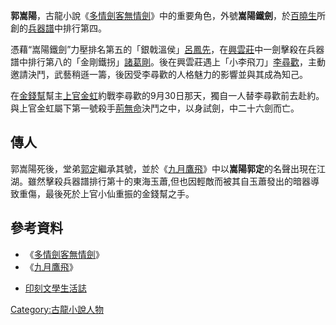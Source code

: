 '''郭嵩陽'''，古龍小說《[[多情劍客無情劍|多情劍客無情劍]]》中的重要角色，外號'''嵩陽鐵劍'''，於[[百曉生|百曉生]]所創的[[兵器譜|兵器譜]]中排行第四。

憑藉“嵩陽鐵劍”力壓排名第五的「銀戟溫侯」[[呂鳳先|呂鳳先]]，在[[興雲莊|興雲莊]]中一劍擊殺在兵器譜中排行第八的「金剛鐵拐」[[諸葛剛|諸葛剛]]。後在興雲莊遇上「小李飛刀」[[李尋歡|李尋歡]]，主動邀請決鬥，武藝稍遜一籌，後因受李尋歡的人格魅力的影響並與其成為知己。

在[[金錢幫|金錢幫]]幫主[[上官金虹|上官金虹]]約戰李尋歡的9月30日那天，獨自一人替李尋歡前去赴約。與上官金虹屬下第一號殺手[[荊無命|荊無命]]決鬥之中，以身試劍，中二十六劍而亡。

== 傳人 ==
郭嵩陽死後，堂弟[[郭定|郭定]]繼承其號，並於《[[九月鷹飛|九月鷹飛]]》中以'''嵩陽郭定'''的名聲出現在江湖。雖然擊殺兵器譜排行第十的東海玉蕭,但也因輕敵而被其自玉蕭發出的暗器導致重傷，最後死於上官小仙重振的金錢幫之手。

== 參考資料 ==
*《[[多情劍客無情劍|多情劍客無情劍]]》
*《[[九月鷹飛|九月鷹飛]]》

* [http://books.google.com.hk/books?id=MsvlAAAAMAAJ&q=%22%E9%83%AD%E5%B5%A9%E9%99%BD%22+-inpublisher:icon&dq=%22%E9%83%AD%E5%B5%A9%E9%99%BD%22+-inpublisher:icon&hl=en&sa=X&ei=jZ-GU7etDM7OkwXd5oCwAQ&redir_esc=y 印刻文學生活誌] {{Wayback|url=http://books.google.com.hk/books?id=MsvlAAAAMAAJ&q=%22%E9%83%AD%E5%B5%A9%E9%99%BD%22+-inpublisher:icon&dq=%22%E9%83%AD%E5%B5%A9%E9%99%BD%22+-inpublisher:icon&hl=en&sa=X&ei=jZ-GU7etDM7OkwXd5oCwAQ&redir_esc=y |date=20140529052024 }}
[[Category:古龍小說人物|Category:古龍小說人物]]